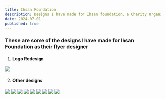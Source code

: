 ```yaml
---
title: Ihsan Foundation
description: Designs I have made for Ihsan foundation, a Charity Organization.
date: 2024-07-01
published: true
---
```


### These are some of the designs I have made for Ihsan Foundation as their flyer designer

1. #### Logo Redesign
![](/images/ihsan/logo.png)

2. #### Other designs
![](/images/ihsan/1.png)
![](/images/ihsan/2.png)
![](/images/ihsan/3.png)
![](/images/ihsan/4.png)
![](/images/ihsan/5.png)
![](/images/ihsan/6.png)
![](/images/ihsan/7.png)
![](/images/ihsan/8.png)
![](/images/ihsan/9.png)
